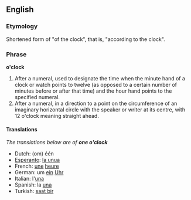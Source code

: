 ==English==
===Etymology===
Shortened form of "of the clock", that is, "according to the clock".

===Phrase===
'''o'clock'''

#After a numeral, used to designate the time when the minute hand of a clock or watch points to twelve (as opposed to a certain number of minutes before or after that time) and the hour hand points to the specified numeral.
#After a numeral, in a direction to a point on the circumference of an imaginary horizontal circle with the speaker or writer at its centre, with 12 o'clock meaning straight ahead.

====Translations====
''The translations below are of '''one o'clock'''''

*Dutch: (om) één
*[[Esperanto]]: [[la unua]]
*French: [[une]] [[heure]]
*German: um [[ein]] [[Uhr]]
*Italian: l'[[una#Italian|una]]
*Spanish: la [[una#Spanish|una]]
*Turkish: [[saat bir]]